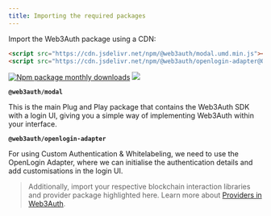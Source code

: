 ```yaml
---
title: Importing the required packages
---
```


Import the Web3Auth package using a CDN:

```html
<script src="https://cdn.jsdelivr.net/npm/@web3auth/modal.umd.min.js"></script>
<script src="https://cdn.jsdelivr.net/npm/@web3auth/openlogin-adapter@0/dist/openloginAdapter.umd.min.js"></script>
```

[![Npm package monthly downloads](https://badgen.net/npm/dm/@web3auth/modal)](https://www.npmjs.com/package/@web3auth/modal)
[![](https://data.jsdelivr.com/v1/package/npm/@web3auth/modal/badge)](https://www.jsdelivr.com/package/npm/@web3auth/modal)

**`@web3auth/modal`**

This is the main Plug and Play package that contains the Web3Auth SDK with a login UI, giving you a simple way of implementing Web3Auth within your
interface.

**`@web3auth/openlogin-adapter`**

For using Custom Authentication & Whitelabeling, we need to use the OpenLogin Adapter, where we can initialise the authentication details and add
customisations in the login UI.

> Additionally, import your respective blockchain interaction libraries and provider package highlighted here. Learn more about
> [Providers in Web3Auth](https://docs.web3auth.io/sdk/web/providers/).
